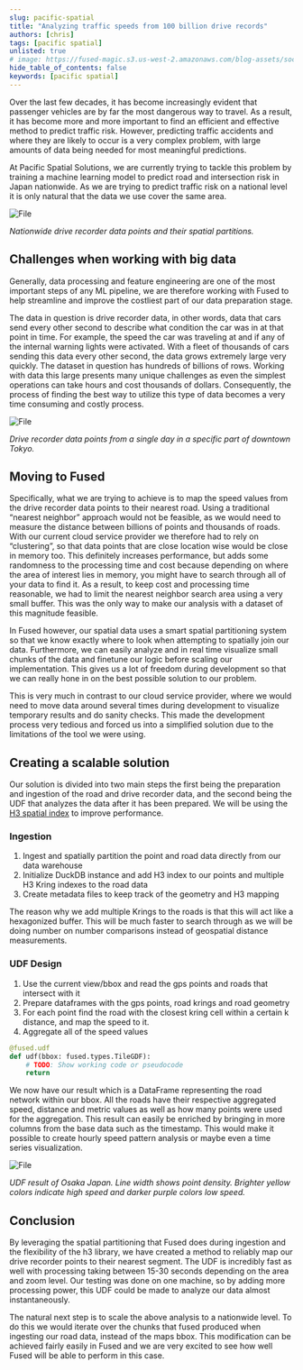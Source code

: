 ```yaml
---
slug: pacific-spatial
title: "Analyzing traffic speeds from 100 billion drive records"
authors: [chris]
tags: [pacific spatial]
unlisted: true
# image: https://fused-magic.s3.us-west-2.amazonaws.com/blog-assets/social_jennings.png
hide_table_of_contents: false
keywords: [pacific spatial]
---
```


Over the last few decades, it has become increasingly evident that passenger vehicles are by far the most dangerous way to travel. As a result, it has become more and more important to find an efficient and effective method to predict traffic risk. However, predicting traffic accidents and where they are likely to occur is a very complex problem, with large amounts of data being needed for most meaningful predictions.

At Pacific Spatial Solutions, we are currently trying to tackle this problem by training a machine learning model to predict road and intersection risk in Japan nationwide. As we are trying to predict traffic risk on a national level it is only natural that the data we use cover the same area.




<div style={{textAlign: 'center'}}>
<img src={Image1} alt="File" style={{}} />
</div>

_Nationwide drive recorder data points and their spatial partitions._

## Challenges when working with big data

Generally, data processing and feature engineering are one of the most important steps of any ML pipeline, we are therefore working with Fused to help streamline and improve the costliest part of our data preparation stage.

The data in question is drive recorder data, in other words, data that cars send every other second to describe what condition the car was in at that point in time. For example, the speed the car was traveling at and if any of the internal warning lights were activated. With a fleet of thousands of cars sending this data every other second, the data grows extremely large very quickly. The dataset in question has hundreds of billions of rows. Working with data this large presents many unique challenges as even the simplest operations can take hours and cost thousands of dollars. Consequently, the process of finding the best way to utilize this type of data becomes a very time consuming and costly process.


<div style={{textAlign: 'center'}}>
<img src={Image2} alt="File" style={{}} />
</div>

_Drive recorder data points from a single day in a specific part of downtown Tokyo._

## Moving to Fused
Specifically, what we are trying to achieve is to map the speed values from the drive recorder data points to their nearest road. Using a traditional “nearest neighbor” approach would not be feasible, as we would need to measure the distance between billions of points and thousands of roads.
With our current cloud service provider we therefore had to rely on “clustering”, so that data points that are close location wise would be close in memory too. This definitely increases performance, but adds some randomness to the processing time and cost because depending on where the area of interest lies in memory, you might have to search through all of your data to find it. As a result, to keep cost and processing time reasonable, we had to limit the nearest neighbor search area using a very small buffer. This was the only way to make our analysis with a dataset of this magnitude feasible.

In Fused however, our spatial data uses a smart spatial partitioning system so that we know exactly where to look when attempting to spatially join our data. Furthermore, we can easily analyze and in real time visualize small chunks of the data and finetune our logic before scaling our implementation. This gives us a lot of freedom during development so that we can really hone in on the best possible solution to our problem.

This is very much in contrast to our cloud service provider, where we would need to move data around several times during development to visualize temporary results and do sanity checks. This made the development process very tedious and forced us into a simplified solution due to the limitations of the tool we were using.


## Creating a scalable solution
Our solution is divided into two main steps the first being the preparation and ingestion of the road and drive recorder data, and the second being the UDF that analyzes the data after it has been prepared. We will be using the [H3 spatial index](https://h3geo.org/) to improve performance.

### Ingestion
1. Ingest and spatially partition the point and road data directly from our data warehouse
2. Initialize DuckDB instance and add H3 index to our points and multiple H3 Kring indexes to the road data
3. Create metadata files to keep track of the geometry and H3 mapping

The reason why we add multiple Krings to the roads is that this will act like a hexagonized buffer. This will be much faster to search through as we will be doing number on number comparisons instead of geospatial distance measurements.

### UDF Design
1. Use the current view/bbox and read the gps points and roads that intersect with it
2. Prepare dataframes with the gps points, road krings and road geometry
3. For each point find the road with the closest kring cell within a certain k distance, and map the speed to it.
4. Aggregate all of the speed values

```python showLineNumbers
@fused.udf
def udf(bbox: fused.types.TileGDF):
    # TODO: Show working code or pseudocode
    return
```

We now have our result which is a DataFrame representing the road network within our bbox. All the roads have their respective aggregated speed, distance and metric values as well as how many points were used for the aggregation. This result can easily be enriched by bringing in more columns from the base data such as the timestamp. This would make it possible to create hourly speed pattern analysis or maybe even a time series visualization.


<div style={{textAlign: 'center'}}>
<img src={Image3} alt="File" style={{}} />
</div>

_UDF result of Osaka Japan. Line width shows point density. Brighter yellow colors indicate high speed and darker purple colors low speed._


## Conclusion

By leveraging the spatial partitioning that Fused does during ingestion and the flexibility of the h3 library, we have created a method to reliably map our drive recorder points to their nearest segment. The UDF is incredibly fast as well with processing taking between 15-30 seconds depending on the area and zoom level. Our testing was done on one machine, so by adding more processing power, this UDF could be made to analyze our data almost instantaneously.

The natural next step is to scale the above analysis to a nationwide level. To do this we would iterate over the chunks that fused produced when ingesting our road data, instead of the maps bbox. This modification can be achieved fairly easily in Fused and we are very excited to see how well Fused will be able to perform in this case.

